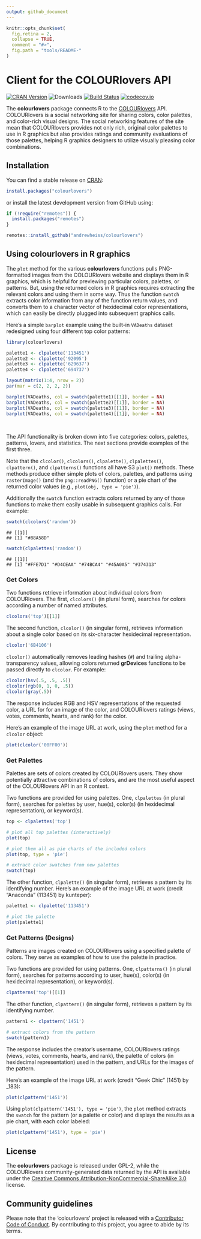 ```yaml
---
output: github_document
---
```


<!-- README.md is generated from README.Rmd. Please edit that file -->

```r
knitr::opts_chunk$set(
  fig.retina = 2,
  collapse = TRUE,
  comment = "#>",
  fig.path = "tools/README-"
)
```


# Client for the COLOURlovers API

[![CRAN Version](https://www.r-pkg.org/badges/version/colourlovers)](https://cran.r-project.org/package=colourlovers)
![Downloads](https://cranlogs.r-pkg.org/badges/colourlovers)
[![Build Status](https://travis-ci.org/andrewheiss/colourlovers.png?branch=master)](https://travis-ci.org/andrewheiss/colourlovers)
[![codecov.io](https://codecov.io/github/andrewheiss/colourlovers/coverage.svg?branch=master)](https://codecov.io/github/andrewheiss/colourlovers?branch=master)


The **colourlovers** package connects R to the [COLOURlovers](http://www.colourlovers.com/) API. COLOURlovers is a social networking site for sharing colors, color palettes, and color-rich visual designs. The social networking features of the site mean that COLOURlovers provides not only rich, original color palettes to use in R graphics but also provides ratings and community evaluations of those palettes, helping R graphics designers to utilize visually pleasing color combinations.


## Installation

You can find a stable release on [CRAN](https://cran.r-project.org/package=colourlovers):

```r
install.packages("colourlovers")
```

or install the latest development version from GitHub using:

```r
if (!require("remotes")) {
  install.packages("remotes")
}

remotes::install_github("andrewheiss/colourlovers")
```


## Using colourlovers in R graphics

The `plot` method for the various **colourlovers** functions pulls PNG-formatted images from the COLOURlovers website and displays them in R graphics, which is helpful for previewing particular colors, palettes, or patterns. But, using the returned colors in R graphics requires extracting the relevant colors and using them in some way. Thus the function `swatch` extracts color information from any of the function return values, and converts them to a character vector of hexidecimal color representations, which can easily be directly plugged into subsequent graphics calls.

Here's a simple `barplot` example using the built-in `VADeaths` dataset redesigned using four different top color patterns:

```r
library(colourlovers)

palette1 <- clpalette('113451')
palette2 <- clpalette('92095')
palette3 <- clpalette('629637')
palette4 <- clpalette('694737')
```

```r
layout(matrix(1:4, nrow = 2))
par(mar = c(2, 2, 2, 2))

barplot(VADeaths, col = swatch(palette1)[[1]], border = NA)
barplot(VADeaths, col = swatch(palette2)[[1]], border = NA)
barplot(VADeaths, col = swatch(palette3)[[1]], border = NA)
barplot(VADeaths, col = swatch(palette4)[[1]], border = NA)
```

\ 

The API functionality is broken down into five categories: colors, palettes, patterns, lovers, and statistics. The next sections provide examples of the first three.

Note that the `clcolor()`, `clcolors()`, `clpalette()`, `clpalettes()`, `clpattern()`, and `clpatterns()` functions all have S3 `plot()` methods. These methods produce either simple plots of colors, palettes, and patterns using `rasterImage()` (and the `png::readPNG()` function) or a pie chart of the returned color values (e.g., `plot(obj, type = 'pie')`).

Additionally the `swatch` function extracts colors returned by any of those functions to make them easily usable in subsequent graphics calls. For example:

```r
swatch(clcolors('random'))
```

    ## [[1]]
    ## [1] "#88A58D"

```r
swatch(clpalettes('random'))
```

    ## [[1]]
    ## [1] "#FFE7D1" "#D4CEAA" "#74BCA4" "#45A0A5" "#374313"

### Get Colors

Two functions retrieve information about individual colors from COLOURlovers. The first, `clcolors()` (in plural form), searches for colors according a number of named attributes.

```r
clcolors('top')[[1]]
```

The second function, `clcolor()` (in singular form), retrieves information about a single color based on its six-character hexidecimal representation.

```r
clcolor('6B4106')
```

`clcolor()` automatically removes leading hashes (`#`) and trailing alpha-transparency values, allowing colors returned **grDevices** functions to be passed directly to `clcolor`. For example:

```r
clcolor(hsv(.5, .5, .5))
clcolor(rgb(0, 1, 0, .5))
clcolor(gray(.5))
```

The response includes RGB and HSV representations of the requested color, a URL for for an image of the color, and COLOURlovers ratings (views, votes, comments, hearts, and rank) for the color.

Here's an example of the image URL at work, using the `plot` method for a `clcolor` object:

```r
plot(clcolor('00FF00'))
```


### Get Palettes

Palettes are sets of colors created by COLOURlovers users. They show potentially attractive combinations of colors, and are the most useful aspect of the COLOURlovers API in an R context.

Two functions are provided for using palettes. One, `clpalettes` (in plural form), searches for palettes by user, hue(s), color(s) (in hexidecimal representation), or keyword(s).

```r
top <- clpalettes('top')

# plot all top palettes (interactively)
plot(top)

# plot them all as pie charts of the included colors
plot(top, type = 'pie')

# extract color swatches from new palettes
swatch(top)
```

The other function, `clpalette()` (in singular form), retrieves a pattern by its identifying number. Here's an example of the image URL at work (credit "Anaconda" (113451) by kunteper):

```r
palette1 <- clpalette('113451')

# plot the palette
plot(palette1)
```


### Get Patterns (Designs)

Patterns are images created on COLOURlovers using a specified palette of colors. They serve as examples of how to use the palette in practice.

Two functions are provided for using patterns. One, `clpatterns()` (in plural form), searches for patterns according to user, hue(s), color(s) (in hexidecimal representation), or keyword(s).

```r
clpatterns('top')[[1]]
```

The other function, `clpattern()` (in singular form), retrieves a pattern by its identifying number.

```r
pattern1 <- clpattern('1451')

# extract colors from the pattern
swatch(pattern1)
```

The response includes the creator's username, COLOURlovers ratings (views, votes, comments, hearts, and rank), the palette of colors (in hexidecimal representation) used in the pattern, and URLs for the images of the pattern.

Here's an example of the image URL at work (credit "Geek Chic" (1451) by _183):

```r
plot(clpattern('1451'))
```

Using `plot(clpattern('1451'), type = 'pie')`, the `plot` method extracts the `swatch` for the pattern (or a palette or color) and displays the results as a pie chart, with each color labeled:

```r
plot(clpattern('1451'), type = 'pie')
```


## License

The **colourlovers** package is released under GPL-2, while the COLOURlovers community-generated data returned by the API is available under the [Creative Commons Attribution-NonCommercial-ShareAlike 3.0](http://creativecommons.org/licenses/by-nc-sa/3.0/) license.


## Community guidelines

Please note that the 'colourlovers' project is released with a [Contributor Code of Conduct](CODE_OF_CONDUCT.md). By contributing to this project, you agree to abide by its terms.
